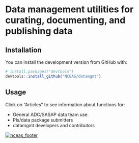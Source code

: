 # Data management utilities for curating, documenting, and publishing data

## Installation
You can install the development version from GitHub with:

```r
# install.packages("devtools")
devtools::install_github("NCEAS/datamgmt")
```

## Usage
Click on "Articles" to see information about functions for:

- General ADC/SASAP data team use
- PIs/data package submitters
- datamgmt developers and contributors



[![nceas_footer](https://www.nceas.ucsb.edu/files/newLogo_0.png)](http://www.nceas.ucsb.edu)
